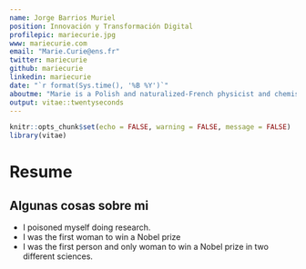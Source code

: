 ```yaml
---
name: Jorge Barrios Muriel
position: Innovación y Transformación Digital
profilepic: mariecurie.jpg
www: mariecurie.com
email: "Marie.Curie@ens.fr"
twitter: mariecurie
github: mariecurie
linkedin: mariecurie
date: "`r format(Sys.time(), '%B %Y')`"
aboutme: "Marie is a Polish and naturalized-French physicist and chemist who conducts pioneering research on radioactivity."
output: vitae::twentyseconds
---
```


```r
knitr::opts_chunk$set(echo = FALSE, warning = FALSE, message = FALSE)
library(vitae)
```

# Resume

## **Algunas cosas sobre mi**

 * I poisoned myself doing research.
 * I was the first woman to win a Nobel prize
 * I was the first person and only woman to win a Nobel prize in two different sciences.
